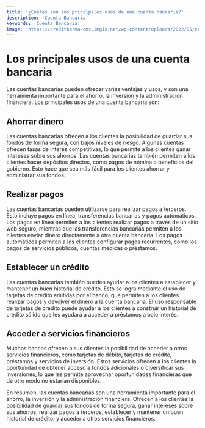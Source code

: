 ```yaml
---
title: '¿Cuáles son los principales usos de una cuenta bancaria?'
description: 'Cuenta Bancaria'
keywords: 'Cuenta Bancaria'
image: 'https://creditkarma-cms.imgix.net/wp-content/uploads/2022/05/can-i-close-bank-account-online-1298484156.jpg?w=1024&auto=compress'
---
```




# Los principales usos de una cuenta bancaria

Las cuentas bancarias pueden ofrecer varias ventajas y usos, y son una herramienta importante para el ahorro, la inversión y la administración financiera. Los principales usos de una cuenta bancaria son:

## Ahorrar dinero

Las cuentas bancarias ofrecen a los clientes la posibilidad de guardar sus fondos de forma segura, con bajos niveles de riesgo. Algunas cuentas ofrecen tasas de interés competitivas, lo que permite a los clientes ganar intereses sobre sus ahorros. Las cuentas bancarias también permiten a los clientes hacer depósitos directos, como pagos de nómina o beneficios del gobierno. Esto hace que sea más fácil para los clientes ahorrar y administrar sus fondos.

<ImageAdd source="https://thumbs.dreamstime.com/b/bienestar-financiero-econom%C3%ADa-y-finanzas-concepto-de-cr%C3%A9dito-ahorro-dinero-ahorrar-cuenta-bancaria-salario-ganancia-235326206.jpg"/>

## Realizar pagos

Las cuentas bancarias pueden utilizarse para realizar pagos a terceros. Esto incluye pagos en línea, transferencias bancarias y pagos automáticos. Los pagos en línea permiten a los clientes realizar pagos a través de un sitio web seguro, mientras que las transferencias bancarias permiten a los clientes enviar dinero directamente a otra cuenta bancaria. Los pagos automáticos permiten a los clientes configurar pagos recurrentes, como los pagos de servicios públicos, cuentas médicas o préstamos.

<ImageAdd source="https://www17.wellsfargomedia.com/assets/images/photography/lifestyle/970x462/two-students-looking-forward_970x462.jpg"/>

## Establecer un crédito

Las cuentas bancarias también pueden ayudar a los clientes a establecer y mantener un buen historial de crédito. Esto se logra mediante el uso de tarjetas de crédito emitidas por el banco, que permiten a los clientes realizar pagos y devolver el dinero a la cuenta bancaria. El uso responsable de tarjetas de crédito puede ayudar a los clientes a construir un historial de crédito sólido que les ayudará a acceder a préstamos a bajo interés.

<ImageAdd source="https://creditkarma-cms.imgix.net/wp-content/uploads/2018/10/LFCHECKINGACCOUNT.jpg?w=1024&auto=compress"/>

## Acceder a servicios financieros

Muchos bancos ofrecen a sus clientes la posibilidad de acceder a otros servicios financieros, como tarjetas de débito, tarjetas de crédito, préstamos y servicios de inversión. Estos servicios ofrecen a los clientes la oportunidad de obtener acceso a fondos adicionales o diversificar sus inversiones, lo que les permite aprovechar oportunidades financieras que de otro modo no estarían disponibles.

<ImageAdd source="https://www.ceca.es/eng/wp-content/uploads/2022/11/Observatorio-Home.jpg"/> 

En resumen, las cuentas bancarias son una herramienta importante para el ahorro, la inversión y la administración financiera. Ofrecen a los clientes la posibilidad de guardar sus fondos de forma segura, ganar intereses sobre sus ahorros, realizar pagos a terceros, establecer y mantener un buen historial de crédito, y acceder a otros servicios financieros.